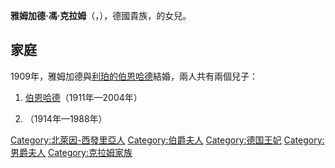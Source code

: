 {{Unreferenced|time=2021-01-15T06:56:50+00:00}}
{{Infobox noble
| name        = 雅姆加德·馮·克拉姆
| image       = Armgard of Sierstorpff-Cramm 1964.jpg
| birth_date  = {{birth date|1883|12|18|df=y}}
| birth_place = [[巴特德里堡|巴特德里堡]]
| death_date  = {{death date and age|1971|4|27|1883|12|18|df=y}}
| death_place = [[霍夫范特文特|霍夫范特文特]]
| noble family= {{link-de|克拉姆家族|Cramm}}
| father      = 錫爾斯多夫-克拉姆的亞斯溫
| mother      = 錫爾斯多夫的海德薇希
}}
'''雅姆加德·馮·克拉姆'''（{{lang-de|Armgard von Cramm}}，{{bd|1883年|12月18日|1971年|4月27日}}），德國貴族，{{le|錫爾斯多夫-克拉姆男爵亞斯溫|Baron Aschwin of Sierstorpff-Cramm}}的女兒。

== 家庭 ==
1909年，雅姆加德與[[伯恩哈德王子_(利珀)|利珀的伯恩哈德]]結婚，兩人共有兩個兒子：
# [[伯恩哈德王子_(利珀-比斯特費爾德)|伯恩哈德]]（1911年—2004年）
# {{le|利珀-比斯特費爾德的亞斯溫|Prince Aschwin of Lippe-Biesterfeld|亞斯溫}}（1914年—1988年）

[[Category:北萊因-西發里亞人|Category:北萊因-西發里亞人]]
[[Category:伯爵夫人|Category:伯爵夫人]]
[[Category:德国王妃|Category:德国王妃]]
[[Category:男爵夫人|Category:男爵夫人]]
[[Category:克拉姆家族|Category:克拉姆家族]]